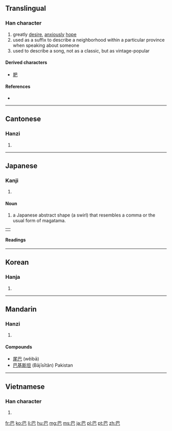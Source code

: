 {{also|色|笆|邑}}
==Translingual==

===Han character===
{{Han char|rn=215|rad=己|as=01|sn=4|four=7771<sub>7</sub>|canj=日山 (AU)}}

# greatly [[desire]], [[anxious]]ly [[hope]]
# used as a suffix to describe a neighborhood within a particular province when speaking about someone
# used to describe a song, not as a classic, but as vintage-popular

====Derived characters====
* [[肥]]

====References====
* {{Han ref|kx=0327.010|dkj=08745|dj=0631.020|hdz=20985.010|uh=5DF4|ud=24052|bh=A4DA|bd=42202}}

----

==Cantonese==

===Hanzi===
{{yue-hanzi|jyut=|y=ba1}}

# {{defn|lang=yue|sort=己01}}

----

==Japanese==

===Kanji===
{{ja-kanji|grade=n|rs=己01}}

# {{defn|lang=ja|sort=己01}}

====Noun====
#  a Japanese abstract shape (a swirl) that resembles a comma or the usual form of magatama.

{| style="float: right;"
|-
|{{wikipedia|Tomoe}}
|}
====Readings====
{{ja-readings
   | on    = [[は]] (ha) 
   | kun   = [[ともえ]] (tomoe), [[しゑと]] (shiweto)
}}

----

==Korean==

===Hanja===
{{ko-hanja|hangeul=파|rv=pa|mr=p'a}}

# {{defn|lang=ko|sort=己01}}

----

==Mandarin==

===Hanzi===
{{cmn-hanzi|pin=[[bā]] ([[ba1]])|wg=pa<sup>1</sup>}}

# {{defn|lang=cmn|sort=己01}}

====Compounds====
* [[尾巴]] (wěibā)
* [[巴基斯坦]] (Bājīsītǎn) Pakistan
----

==Vietnamese==

===Han character===
{{vi-hantu|[[ba]], [[bơ]], [[va]]|rs=己01}}

# {{defn|lang=vi|sort=己01}}

[[fr:巴]]
[[ko:巴]]
[[li:巴]]
[[hu:巴]]
[[mg:巴]]
[[ms:巴]]
[[ja:巴]]
[[pl:巴]]
[[pt:巴]]
[[zh:巴]]